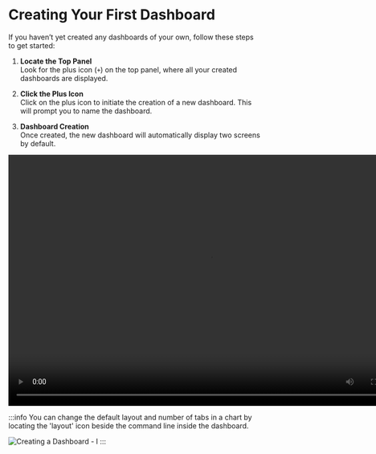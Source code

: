# Creating Your First Dashboard

If you haven’t yet created any dashboards of your own, follow these steps to get started:

1. **Locate the Top Panel**  
   Look for the plus icon (`+`) on the top panel, where all your created dashboards are displayed.

2. **Click the Plus Icon**  
   Click on the plus icon to initiate the creation of a new dashboard. This will prompt you to name the dashboard.

3. **Dashboard Creation**  
   Once created, the new dashboard will automatically display two screens by default.

<video width="800" height="500" autoPlay loop>
  <source
    src="https://assets.pandaterminal.com/documentation_clips/creating%20a%20dashboard.mov"
    type="video/mp4"
  ></source>
</video>

:::info
You can change the default layout and number of tabs in a chart by locating
the 'layout' icon beside the command line inside the dashboard.

![Creating a Dashboard - I](./../../assets/images/creating-a-db.avif)
:::
